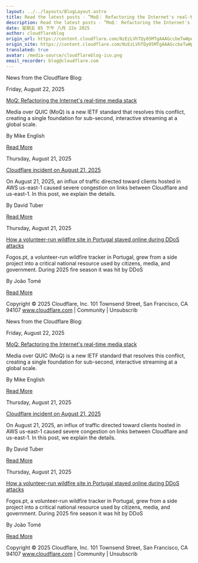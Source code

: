 ```yaml
---
layout: ../../layouts/BlogLayout.astro
title: Read the latest posts - ”MoQ： Refactoring the Internet's real-time media stack”
description: Read the latest posts - ”MoQ： Refactoring the Internet's real-time media stack”
date: 星期五 05 下午 八月 22o 2025
author: cloudflareblog
origin_url: https://content.cloudflare.com/NzEzLVhTQy05MTgAAAGccbeTwWpezzS3_eTBcpl4lYDneei7JFwBDMMLt2eybobIDwf0IuhgfFI8ChXYLasv8ACwpHg=
origin_site: https://content.cloudflare.com/NzEzLVhTQy05MTgAAAGccbeTwWpezzS3_eTBcpl4lYDneei7JFwBDMMLt2eybobIDwf0IuhgfFI8ChXYLasv8ACwpHg=
translated: true
avatar: /media-source/cloudflareblog-ico.png
email_recorder: blog@cloudflare.com
---
```



<Reference client:only="react" title="Read the latest posts - ”MoQ： Refactoring the Internet's real-time media stack”" url="https://content.cloudflare.com/NzEzLVhTQy05MTgAAAGccbeTwWpezzS3_eTBcpl4lYDneei7JFwBDMMLt2eybobIDwf0IuhgfFI8ChXYLasv8ACwpHg=" />

<Detail client:only="react">
	News from the Cloudflare Blog:

Friday, August 22, 2025

[MoQ: Refactoring the Internet's real-time media stack](https://content.cloudflare.com/NzEzLVhTQy05MTgAAAGccbeTwWpezzS3_eTBcpl4lYDneei7JFwBDMMLt2eybobIDwf0IuhgfFI8ChXYLasv8ACwpHg=)

Media over QUIC (MoQ) is a new IETF standard that resolves this conflict, creating a single foundation for sub-second, interactive streaming at a global scale.

By Mike English

[Read More](https://content.cloudflare.com/NzEzLVhTQy05MTgAAAGccbeTwWpezzS3_eTBcpl4lYDneei7JFwBDMMLt2eybobIDwf0IuhgfFI8ChXYLasv8ACwpHg=)

Thursday, August 21, 2025

[Cloudflare incident on August 21, 2025](https://content.cloudflare.com/NzEzLVhTQy05MTgAAAGccbeTwXTtmp5Tv60wzbnoEGWN0oy5j_sRS-D0k2SRyOpsh_jGvi4P7ec95PrAjOW-YwzypPM=)

On August 21, 2025, an influx of traffic directed toward clients hosted in AWS us-east-1 caused severe congestion on links between Cloudflare and us-east-1. In this post, we explain the details.

By David Tuber

[Read More](https://content.cloudflare.com/NzEzLVhTQy05MTgAAAGccbeTwXTtmp5Tv60wzbnoEGWN0oy5j_sRS-D0k2SRyOpsh_jGvi4P7ec95PrAjOW-YwzypPM=)

Thursday, August 21, 2025

[How a volunteer-run wildfire site in Portugal stayed online during DDoS attacks](https://content.cloudflare.com/NzEzLVhTQy05MTgAAAGccbeTwRKRf-IqU5P_YH_9u7to59r0p2b47okS0f1wLdiCoJ7Ji0HLMRdmTLEbDXpxc2ss2QU=)

Fogos.pt, a volunteer-run wildfire tracker in Portugal, grew from a side project into a critical national resource used by citizens, media, and government. During 2025 fire season it was hit by DDoS

By João Tomé

[Read More](https://content.cloudflare.com/NzEzLVhTQy05MTgAAAGccbeTwRKRf-IqU5P_YH_9u7to59r0p2b47okS0f1wLdiCoJ7Ji0HLMRdmTLEbDXpxc2ss2QU=)

Copyright © 2025 Cloudflare, Inc. 101 Townsend Street, San Francisco, CA 94107 www.cloudflare.com | Community | Unsubscrib
</Detail>

News from the Cloudflare Blog:

Friday, August 22, 2025

[MoQ: Refactoring the Internet's real-time media stack](https://content.cloudflare.com/NzEzLVhTQy05MTgAAAGccbeTwWpezzS3_eTBcpl4lYDneei7JFwBDMMLt2eybobIDwf0IuhgfFI8ChXYLasv8ACwpHg=)

Media over QUIC (MoQ) is a new IETF standard that resolves this conflict, creating a single foundation for sub-second, interactive streaming at a global scale.

By Mike English

[Read More](https://content.cloudflare.com/NzEzLVhTQy05MTgAAAGccbeTwWpezzS3_eTBcpl4lYDneei7JFwBDMMLt2eybobIDwf0IuhgfFI8ChXYLasv8ACwpHg=)

Thursday, August 21, 2025

[Cloudflare incident on August 21, 2025](https://content.cloudflare.com/NzEzLVhTQy05MTgAAAGccbeTwXTtmp5Tv60wzbnoEGWN0oy5j_sRS-D0k2SRyOpsh_jGvi4P7ec95PrAjOW-YwzypPM=)

On August 21, 2025, an influx of traffic directed toward clients hosted in AWS us-east-1 caused severe congestion on links between Cloudflare and us-east-1. In this post, we explain the details.

By David Tuber

[Read More](https://content.cloudflare.com/NzEzLVhTQy05MTgAAAGccbeTwXTtmp5Tv60wzbnoEGWN0oy5j_sRS-D0k2SRyOpsh_jGvi4P7ec95PrAjOW-YwzypPM=)

Thursday, August 21, 2025

[How a volunteer-run wildfire site in Portugal stayed online during DDoS attacks](https://content.cloudflare.com/NzEzLVhTQy05MTgAAAGccbeTwRKRf-IqU5P_YH_9u7to59r0p2b47okS0f1wLdiCoJ7Ji0HLMRdmTLEbDXpxc2ss2QU=)

Fogos.pt, a volunteer-run wildfire tracker in Portugal, grew from a side project into a critical national resource used by citizens, media, and government. During 2025 fire season it was hit by DDoS

By João Tomé

[Read More](https://content.cloudflare.com/NzEzLVhTQy05MTgAAAGccbeTwRKRf-IqU5P_YH_9u7to59r0p2b47okS0f1wLdiCoJ7Ji0HLMRdmTLEbDXpxc2ss2QU=)

Copyright © 2025 Cloudflare, Inc. 101 Townsend Street, San Francisco, CA 94107 www.cloudflare.com | Community | Unsubscrib


